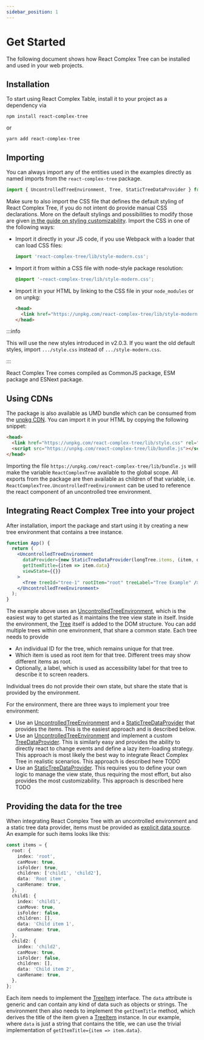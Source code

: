 ```yaml
---
sidebar_position: 1
---
```


# Get Started

The following document shows how React Complex Tree can be installed and used in your
web projects.

## Installation

To start using React Complex Table, install it to your project as a dependency via

```
npm install react-complex-tree
```

or

```
yarn add react-complex-tree
```

## Importing

You can always import any of the entities used in the examples directly as named imports from
the `react-complex-tree` package.

```typescript
import { UncontrolledTreeEnvironment, Tree, StaticTreeDataProvider } from 'react-complex-tree';
```

Make sure to also import the CSS file that defines the default styling of React Complex Tree, if
you do not intent do provide manual CSS declarations. More on the default stylings and possibilities
to modify those are given [in the guide on styling customizability](/docs/guides/styling). Import the
CSS in one of the following ways:

- Import it directly in your JS code, if you use Webpack with a loader that can load CSS files:
  ```js
  import 'react-complex-tree/lib/style-modern.css';
  ```
- Import it from within a CSS file with node-style package resolution:
  ```css
  @import '~react-complex-tree/lib/style-modern.css';
  ```
- Import it in your HTML by linking to the CSS file in your `node_modules` or on unpkg:
  ```html
  <head>
    <link href="https://unpkg.com/react-complex-tree/lib/style-modern.css" rel="stylesheet" />
  </head>
  ```

:::info

This will use the new styles introduced in v2.0.3.
If you want the old default styles, import `.../style.css` instead of `.../style-modern.css`.

:::

React Complex Tree comes compiled as CommonJS package, ESM package and ESNext package.

## Using CDNs

The package is also available as UMD bundle which can be consumed from the [unpkg CDN](https://unpkg.com).
You can import it in your HTML by copying the following snippet:

```html
<head>
  <link href="https://unpkg.com/react-complex-tree/lib/style.css" rel="stylesheet" />
  <script src="https://unpkg.com/react-complex-tree/lib/bundle.js"></script>
</head>
```

Importing the file `https://unpkg.com/react-complex-tree/lib/bundle.js` will make the variable `ReactComplexTree`
available to the global scope. All exports from the package are then available as children of that variable,
i.e. `ReactComplexTree.UncontrolledTreeEnvironment` can be used to reference the react component of an uncontrolled
tree environment.

## Integrating React Complex Tree into your project

After installation, import the package and start using it by creating a new tree environment that
contains a tree instance.

```jsx live
function App() {
  return (
    <UncontrolledTreeEnvironment
      dataProvider={new StaticTreeDataProvider(longTree.items, (item, data) => ({ ...item, data }))}
      getItemTitle={item => item.data}
      viewState={{}}
    >
      <Tree treeId="tree-1" rootItem="root" treeLabel="Tree Example" />
    </UncontrolledTreeEnvironment>
  );
}
```

The example above uses an [UncontrolledTreeEnvironment](/docs/react/UncontrolledTreeEnvironment), which is
the easiest way to get started as it maintains the tree view state in itself. Inside the environment,
the [Tree](/docs/react/Tree) itself is added to the DOM structure. You can add multiple trees within one
environment, that share a common state. Each tree needs to provide

- An individual ID for the tree, which remains unique for that tree.
- Which item is used as root item for that tree. Different trees may show different items as root.
- Optionally, a label, which is used as accessibility label for that tree to describe it to screen readers.

Individual trees do not provide their own state, but share the state that is provided by the environment.

For the environment, there are three ways to implement your tree environment:

- Use an [UncontrolledTreeEnvironment](/docs/react/UncontrolledTreeEnvironment) and a
  [StaticTreeDataProvider](/docs/api/classes/StaticTreeDataProvider) that provides the items. This is the easiest
  approach and is described below.
- Use an [UncontrolledTreeEnvironment](/docs/react/UncontrolledTreeEnvironment) and implement a custom
  [TreeDataProvider](/docs/api/interfaces/TreeDataProvider). This is similarly easy and provides the ability to
  directly react to change events and define a lazy item-loading strategy. This approach is most likely the best
  way to integrate React Complex Tree in realistic scenarios. This approach is described here TODO
- Use an [StaticTreeDataProvider](/docs/api/classes/StaticTreeDataProvider). This requires you to define your
  own logic to manage the view state, thus requiring the most effort, but also provides the most customizability.
  This approach is described here TODO

## Providing the data for the tree

When integrating React Complex Tree with an uncontrolled environment and a static tree data provider, items
must be provided as [explicit data source](/docs/api/interfaces/ExplicitDataSource). An example for such
items looks like this:

```typescript jsx
const items = {
  root: {
    index: 'root',
    canMove: true,
    isFolder: true,
    children: ['child1', 'child2'],
    data: 'Root item',
    canRename: true,
  },
  child1: {
    index: 'child1',
    canMove: true,
    isFolder: false,
    children: [],
    data: 'Child item 1',
    canRename: true,
  },
  child2: {
    index: 'child2',
    canMove: true,
    isFolder: false,
    children: [],
    data: 'Child item 2',
    canRename: true,
  },
};
```

Each item needs to implement the [TreeItem](/docs/api/interfaces/TreeItem) interface. The `data` attribute
is generic and can contain any kind of data such as objects or strings. The environment then also needs to
implement the `getItemTitle` method, which derives the title of the item given a [TreeItem](/docs/api/interfaces/TreeItem)
instance. In our example, where `data` is just a string that contains the title, we can use the trivial
implementation of `getItemTitle={item => item.data}`.

